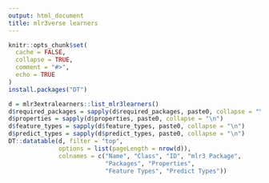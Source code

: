 ```yaml
---
output: html_document
title: mlr3verse learners
---
```


```r
knitr::opts_chunk$set(
  cache = FALSE,
  collapse = TRUE,
  comment = "#>",
  echo = TRUE
)
install.packages("DT")
```

```r
d = mlr3extralearners::list_mlr3learners()
d$required_packages = sapply(d$required_packages, paste0, collapse = "\n")
d$properties = sapply(d$properties, paste0, collapse = "\n")
d$feature_types = sapply(d$feature_types, paste0, collapse = "\n")
d$predict_types = sapply(d$predict_types, paste0, collapse = "\n")
DT::datatable(d, filter = "top",
              options = list(pageLength = nrow(d)),
              colnames = c("Name", "Class", "ID", "mlr3 Package",
                           "Packages", "Properties",
                           "Feature Types", "Predict Types"))
```
